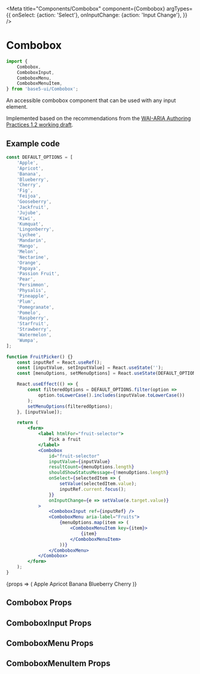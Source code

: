 

<Meta
	title="Components/Combobox"
	component={Combobox}
	argTypes={{
		onSelect: {action: 'Select'},
		onInputChange: {action: 'Input Change'},
	}}
/>

# Combobox

```js
import {
	Combobox,
	ComboboxInput,
	ComboboxMenu,
	ComboboxMenuItem,
} from 'base5-ui/Combobox';
```

An accessible combobox component that can be used with any input element.

Implemented based on the recommendations from the [WAI-ARIA Authoring Practices 1.2 working draft](https://www.w3.org/TR/wai-aria-practices-1.2/#combobox).

## Example code

```jsx
const DEFAULT_OPTIONS = [
	'Apple',
	'Apricot',
	'Banana',
	'Blueberry',
	'Cherry',
	'Fig',
	'Feijoa',
	'Gooseberry',
	'Jackfruit',
	'Jujube',
	'Kiwi',
	'Kumquat',
	'Lingonberry',
	'Lychee',
	'Mandarin',
	'Mango',
	'Melon',
	'Nectarine',
	'Orange',
	'Papaya',
	'Passion Fruit',
	'Pear',
	'Persimmon',
	'Physalis',
	'Pineapple',
	'Plum',
	'Pomegranate',
	'Pomelo',
	'Raspberry',
	'Starfruit',
	'Strawberry',
	'Watermelon',
	'Wumpa',
];

function FruitPicker() {}
	const inputRef = React.useRef();
	const [inputValue, setInputValue] = React.useState('');
	const [menuOptions, setMenuOptions] = React.useState(DEFAULT_OPTIONS);

	React.useEffect(() => {
		const filteredOptions = DEFAULT_OPTIONS.filter(option =>
			option.toLowerCase().includes(inputValue.toLowerCase())
		);
		setMenuOptions(filteredOptions);
	}, [inputValue]);

	return (
		<form>
			<label htmlFor="fruit-selector">
				Pick a fruit
			</label>
			<Combobox
				id="fruit-selector"
				inputValue={inputValue}
				resultCount={menuOptions.length}
				shouldShowStatusMessage={!menuOptions.length}
				onSelect={selectedItem => {
					setValue(selectedItem.value);
					inputRef.current.focus();
				}}
				onInputChange={e => setValue(e.target.value)}
			>
				<ComboboxInput ref={inputRef} />
				<ComboboxMenu aria-label="Fruits">
					{menuOptions.map(item => (
						<ComboboxMenuItem key={item}>
							{item}
						</ComboboxMenuItem>
					))}
				</ComboboxMenu>
			</Combobox>
		</form>
	);
}
```

<Canvas>
	<Story name="Combobox" attrs={{inputValue: 'Apple'}}>
		{props => (
			<Combobox
				{...props}
				id="fruit-selector"
				resultCount={5}
				shouldShowStatusMessage={false}
			>
				<ComboboxInput />
				<ComboboxMenu aria-label="Fruits">
					<ComboboxMenuItem>Apple</ComboboxMenuItem>
					<ComboboxMenuItem>Apricot</ComboboxMenuItem>
					<ComboboxMenuItem>Banana</ComboboxMenuItem>
					<ComboboxMenuItem>Blueberry</ComboboxMenuItem>
					<ComboboxMenuItem>Cherry</ComboboxMenuItem>
				</ComboboxMenu>
			</Combobox>
		)}
	</Story>
</Canvas>

## Combobox Props

<ArgsTable of={Combobox} />

## ComboboxInput Props

<ArgsTable of={ComboboxInput} />

## ComboboxMenu Props

<ArgsTable of={ComboboxMenu} />

## ComboboxMenuItem Props

<ArgsTable of={ComboboxMenuItem} />

